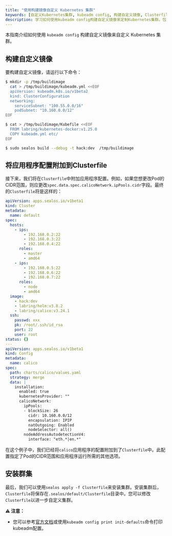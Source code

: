 ```yaml
---
title: "使用构建镜像自定义 Kubernetes 集群"
keywords: [自定义Kubernetes集群, kubeadm config, 构建自定义镜像, Clusterfile配置, sealos, Calico网络配置, Pod CIDR, 集群安装]
description: 学习如何使用kubeadm config构建自定义镜像来定制Kubernetes集群。包括构建镜像、配置Clusterfile和安装集群的详细步骤，助您轻松实现个性化部署。
---
```


本指南介绍如何使用 `kubeadm config` 构建自定义镜像来自定义 Kubernetes 集群。

## 构建自定义镜像

要构建自定义镜像，请运行以下命令：

```bash
$ mkdir -p /tmp/buildimage
  cat > /tmp/buildimage/kubeadm.yml <<EOF
  apiVersion: kubeadm.k8s.io/v1beta2
  kind: ClusterConfiguration
  networking:
    serviceSubnet: "100.55.0.0/16"
    podSubnet: "10.160.0.0/12"
EOF

$ cat > /tmp/buildimage/Kubefile <<EOF
  FROM labring/kubernetes-docker:v1.25.0
  COPY kubeadm.yml etc/
EOF

$ sudo sealos build --debug -t hack:dev  /tmp/buildimage
```

## 将应用程序配置附加到Clusterfile

接下来，我们将在`Clusterfile`中附加应用程序配置。例如，如果您想更改Pod的CIDR范围，则应更改`spec.data.spec.calicoNetwork.ipPools.cidr`字段。最终的`Clusterfile`将是这样的：

```yaml
apiVersion: apps.sealos.io/v1beta1
kind: Cluster
metadata:
  name: default
spec:
  hosts:
    - ips:
        - 192.168.0.2:22
        - 192.168.0.3:22
        - 192.168.0.4:22
      roles:
        - master
        - amd64
    - ips:
        - 192.168.0.5:22
        - 192.168.0.6:22
        - 192.168.0.7:22
      roles:
        - node
        - amd64
  image:
    - hack:dev
    - labring/helm:v3.8.2
    - labring/calico:v3.24.1
  ssh:
    passwd: xxx
    pk: /root/.ssh/id_rsa
    port: 22
    user: root
status: {}
---
apiVersion: apps.sealos.io/v1beta1
kind: Config
metadata:
  name: calico
spec:
  path: charts/calico/values.yaml
  strategy: merge
  data: |
    installation:
      enabled: true
      kubernetesProvider: ""
      calicoNetwork:
        ipPools:
        - blockSize: 26
          cidr: 10.160.0.0/12
          encapsulation: IPIP
          natOutgoing: Enabled
          nodeSelector: all()
        nodeAddressAutodetectionV4:
          interface: "eth.*|en.*"
```

在这个例子中，我们已经将`calico`应用程序的配置附加到了`Clusterfile`中。此配置指定了Pod的CIDR范围和应用程序运行所需的其他选项。

## 安装群集

最后，我们可以使用`sealos apply -f Clusterfile`来安装集群。安装集群后，`Clusterfile`将保存在`.sealos/default/Clusterfile`目录中。您可以修改`Clusterfile`以进一步自定义集群。

**⚠️ 注意：**

+ 您可以参考[官方文档](https://kubernetes.io/docs/reference/setup-tools/kubeadm/kubeadm-config/)或使用`kubeadm config print init-defaults`命令打印kubeadm配置。
